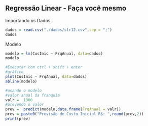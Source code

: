 Regressão Linear - Faça você mesmo
---
Importando os Dados
```r
dados = read.csv("./dados/slr12.csv",sep = ";")
dados
```
Modelo
```r
modelo = lm(CusInic ~ FrqAnual, data=dados)
modelo
```

```r
#Executar com ctrl + shift + enter
#gráfico
plot(CusInic ~ FrqAnual, data=dados)
abline(modelo)
```

```r
#usando o modelo
#valor anual da franquia
valr =  1300
#prevendo o valor
prev =  predict(modelo,data.frame(FrqAnual = valr))
prev = paste0("Previsão de Custo Inicial R$: ",round(prev,2))
print(prev)
```

